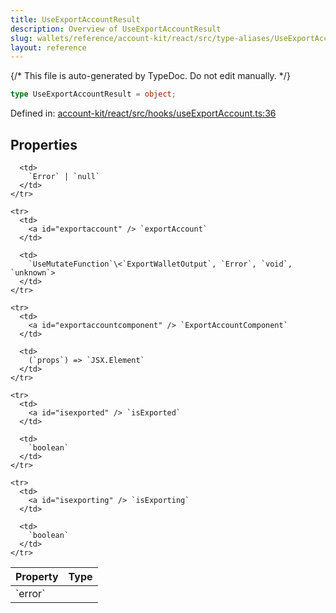 ```yaml
---
title: UseExportAccountResult
description: Overview of UseExportAccountResult
slug: wallets/reference/account-kit/react/src/type-aliases/UseExportAccountResult
layout: reference
---
```


{/* This file is auto-generated by TypeDoc. Do not edit manually. */}

```ts
type UseExportAccountResult = object;
```

Defined in: [account-kit/react/src/hooks/useExportAccount.ts:36](https://github.com/alchemyplatform/aa-sdk/blob/9df5be8c23af4e472bcb503c17766b16da0ad87d/account-kit/react/src/hooks/useExportAccount.ts#L36)

## Properties

<table>
  <thead>
    <tr>
      <th align="left">Property</th>
      <th align="left">Type</th>
    </tr>
  </thead>

  <tbody>
    <tr>
      <td>
        <a id="error" /> `error`
      </td>

      <td>
        `Error` | `null`
      </td>
    </tr>

    <tr>
      <td>
        <a id="exportaccount" /> `exportAccount`
      </td>

      <td>
        `UseMutateFunction`\<`ExportWalletOutput`, `Error`, `void`, `unknown`>
      </td>
    </tr>

    <tr>
      <td>
        <a id="exportaccountcomponent" /> `ExportAccountComponent`
      </td>

      <td>
        (`props`) => `JSX.Element`
      </td>
    </tr>

    <tr>
      <td>
        <a id="isexported" /> `isExported`
      </td>

      <td>
        `boolean`
      </td>
    </tr>

    <tr>
      <td>
        <a id="isexporting" /> `isExporting`
      </td>

      <td>
        `boolean`
      </td>
    </tr>

  </tbody>
</table>
